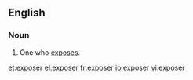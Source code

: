 ==English==

===Noun===
{{en-noun}}

#One who [[expose]]s.

[[et:exposer]]
[[el:exposer]]
[[fr:exposer]]
[[io:exposer]]
[[vi:exposer]]